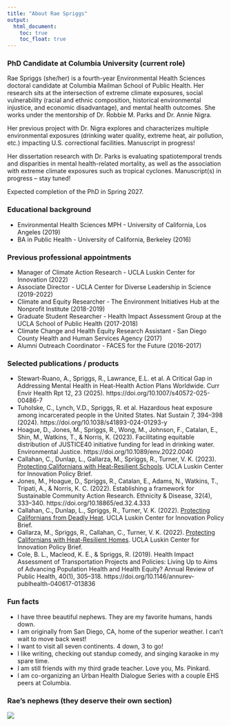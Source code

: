 ```yaml
---
title: "About Rae Spriggs"
output: 
  html_document:
    toc: true
    toc_float: true
---
```


### PhD Candidate at Columbia University (current role)

Rae Spriggs (she/her) is a fourth-year Environmental Health Sciences doctoral candidate at Columbia Mailman School of Public Health. Her research sits at the intersection of extreme climate exposures, social vulnerability (racial and ethnic composition, historical environmental injustice, and economic disadvantage), and mental health outcomes. She works under the mentorship of Dr. Robbie M. Parks and Dr. Annie Nigra. 

Her previous project with Dr. Nigra explores and characterizes multiple environmental exposures (drinking water quality, extreme heat, air pollution, etc.) impacting U.S. correctional facilities. Manuscript in progress!

Her dissertation research with Dr. Parks is evaluating spatiotemporal trends and disparities in mental health-related mortality, as well as the association with extreme climate exposures such as tropical cyclones. Manuscript(s) in progress -- stay tuned!

Expected completion of the PhD in Spring 2027.

### Educational background

* Environmental Health Sciences MPH - University of California, Los Angeles (2019) 
* BA in Public Health - University of California, Berkeley (2016)

### Previous professional appointments

* Manager of Climate Action Research - UCLA Luskin Center for Innovation (2022)
* Associate Director - UCLA Center for Diverse Leadership in Science (2019-2022)
* Climate and Equity Researcher - The Environment Initiatives Hub at the Nonprofit Institute (2018-2019)
* Graduate Student Researcher - Health Impact Assessment Group at the UCLA School of Public Health (2017-2018)
* Climate Change and Health Equity Research Assistant - San Diego County Health and Human Services Agency (2017)
* Alumni Outreach Coordinator - FACES for the Future (2016-2017)

### Selected publications / products

* Stewart-Ruano, A., Spriggs, R., Lawrance, E.L. et al. A Critical Gap in Addressing Mental Health in Heat-Health Action Plans Worldwide. Curr Envir Health Rpt 12, 23 (2025). https://doi.org/10.1007/s40572-025-00486-7
* Tuholske, C., Lynch, V.D., Spriggs, R. et al. Hazardous heat exposure among incarcerated people in the United States. Nat Sustain 7, 394–398 (2024). https://doi.org/10.1038/s41893-024-01293-y
* Hoague, D., Jones, M., Spriggs, R., Wong, M., Johnson, F., Catalan, E., Shin, M., Watkins, T., & Norris, K. (2023). Facilitating equitable distribution of JUSTICE40 initiative funding for lead in drinking water. Environmental Justice. https://doi.org/10.1089/env.2022.0040
* Callahan, C., Dunlap, L., Gallarza, M., Spriggs, R., Turner, V. K. (2023). [Protecting Californians with Heat-Resilient Schools](https://innovation.luskin.ucla.edu/wp-content/uploads/2023/05/Protecting-Californians-with-Heat-Resilient-Schools.pdf). UCLA Luskin Center for Innovation Policy Brief.
* Jones, M., Hoague, D., Spriggs, R., Catalan, E., Adams, N., Watkins, T., Tripati, A., & Norris, K.
C. (2022). Establishing a framework for Sustainable Community Action Research. Ethnicity & Disease, 32(4), 333–340. https://doi.org/10.18865/ed.32.4.333
* Callahan, C., Dunlap, L., Spriggs, R., Turner, V. K. (2022). [Protecting Californians from Deadly Heat](https://innovation.luskin.ucla.edu/wp-content/uploads/2022/04/Protecting-Californians-from-Deadly-Heat.pdf). UCLA Luskin Center for Innovation Policy Brief. 
* Gallarza, M., Spriggs, R., Callahan, C., Turner, V. K. (2022). [Protecting Californians with Heat-Resilient Homes](https://innovation.luskin.ucla.edu/wp-content/uploads/2022/07/Protecting-Californians-with-Heat-Resilient-Homes.pdf). UCLA Luskin Center for Innovation Policy Brief.
* Cole, B. L., Macleod, K. E., & Spriggs, R. (2019). Health Impact Assessment of Transportation Projects and Policies: Living Up to Aims of Advancing Population Health and Health Equity? Annual Review of Public Health, 40(1), 305–318. https://doi.org/10.1146/annurev-publhealth-040617-013836


### Fun facts 

* I have three beautiful nephews. They are my favorite humans, hands down.
* I am originally from San Diego, CA, home of the superior weather. I can't wait to move back west!
* I want to visit all seven continents. 4 down, 3 to go!
* I like writing, checking out standup comedy, and singing karaoke in my spare time. 
* I am still friends with my third grade teacher. Love you, Ms. Pinkard.
* I am co-organizing an Urban Health Dialogue Series with a couple EHS peers at Columbia.


### Rae's nephews (they deserve their own section)

![](images/the_boys.jpg)

